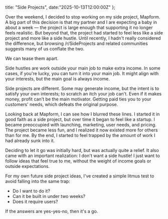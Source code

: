   title: "Side Projects", 
  date:"2025-10-13T12:00:00Z"
};

Over the weekend, I decided to stop working on my side project, Mapform. A big
part of this decision is that my partner and I are expecting a baby in about a
week — the project is large enough that supporting it no longer feels realistic.
But beyond that, the project had started to feel less like a side project and
more like a side hustle. Until recently, I hadn't really considered the
difference, but browsing /r/SideProjects and related communities suggests many
of us conflate the two.

We can tease them apart.

Side hustles are work outside your main job to make extra income. In some cases,
if you're lucky, you can turn it into your main job. It might align with your
interests, but the main goal is always income.

Side projects are different. Some may generate income, but the intent is to
satisfy your own interests; to scratch an itch your job can't. Even if it makes
money, profit can't be the main motivator. Getting paid ties you to your
customers' needs, which defeats the original purpose.

Looking back at Mapform, I can see how I blurred these lines. I started it in
good faith as a side project, but over time it began to feel like a startup. I
became preoccupied with launching, marketing, user needs, and pricing. The
project became less fun, and I realized it now existed more for others than
for me. By the end, I started to feel trapped by the amount of work I had
already sunk into it.

Deciding to let it go was initially hard, but was actually quite a relief. It
also came with an important realization: I don't want a side hustle! I just want
to follow ideas that feel true to me, without the weight of income goals or
outside expectations.

For my own future side project ideas, I've created a simple litmus test to
avoid falling into the same trap:
<ul>
	<li>Do I want to do it?</li>
	<li>Can it be built in under two weeks?</li>
	<li>Does it require users?</li>
</ul>

If the answers are yes-yes-no, then it's a go.